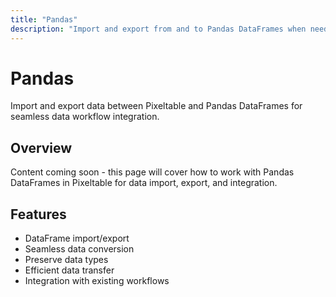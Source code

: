 ```yaml
---
title: "Pandas"
description: "Import and export from and to Pandas DataFrames when needed"
---
```


# Pandas

Import and export data between Pixeltable and Pandas DataFrames for seamless data workflow integration.

## Overview

Content coming soon - this page will cover how to work with Pandas DataFrames in Pixeltable for data import, export, and integration.

## Features

- DataFrame import/export
- Seamless data conversion
- Preserve data types
- Efficient data transfer
- Integration with existing workflows
